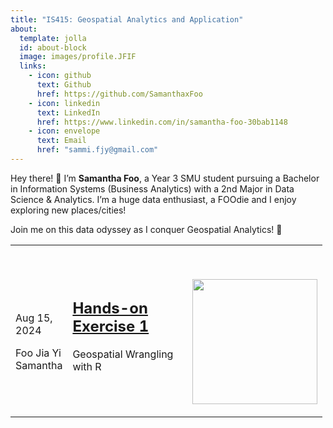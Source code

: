 ```yaml
---
title: "IS415: Geospatial Analytics and Application"
about:
  template: jolla
  id: about-block
  image: images/profile.JFIF
  links:
    - icon: github
      text: Github
      href: https://github.com/SamanthaxFoo
    - icon: linkedin
      text: LinkedIn
      href: https://www.linkedin.com/in/samantha-foo-30bab1148
    - icon: envelope
      text: Email
      href: "sammi.fjy@gmail.com"  
---
```


::: {#hero-heading}
Hey there! 👋 I'm **Samantha Foo**, a Year 3 SMU student pursuing a Bachelor in Information Systems (Business Analytics) with a 2nd Major in Data Science & Analytics. I'm a huge data enthusiast, a FOOdie and I enjoy exploring new places/cities!

Join me on this data odyssey as I conquer Geospatial Analytics! 🌱
:::

+:--------------------+:----------------------------------------------------------------------------------------------------------+:-------------------------------------------------+
| \                   | ## [**Hands-on Exercise 1**](https://is415-samanthafoo.netlify.app/hands-on_ex/hands-on_ex1/hands-on_ex1) | \                                                |
|                     |                                                                                                           |                                                  |
| Aug 15, 2024        | Geospatial Wrangling with R                                                                               | ![](images/clipboard-195378010.png){width="200"} |
|                     |                                                                                                           |                                                  |
| Foo Jia Yi Samantha |                                                                                                           |                                                  |
+---------------------+-----------------------------------------------------------------------------------------------------------+--------------------------------------------------+
